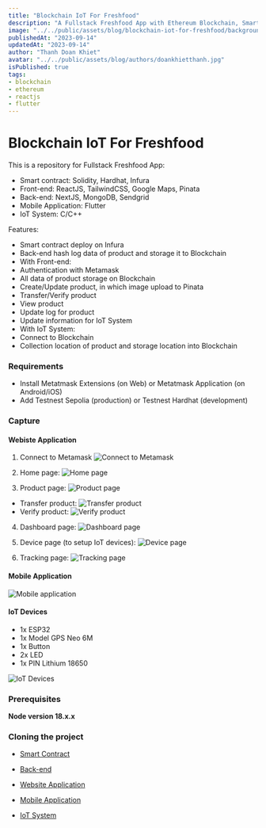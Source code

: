 ```yaml
---
title: "Blockchain IoT For Freshfood"
description: "A Fullstack Freshfood App with Ethereum Blockchain, Smart contract, Front-end, Back-end, Mobile Application, IoT System"
image: "../../public/assets/blog/blockchain-iot-for-freshfood/background.png"
publishedAt: "2023-09-14"
updatedAt: "2023-09-14"
author: "Thanh Doan Khiet"
avatar: "../../public/assets/blog/authors/doankhietthanh.jpg"
isPublished: true
tags:
- blockchain
- ethereum
- reactjs
- flutter
---
```


# Blockchain IoT For Freshfood

This is a repository for Fullstack Freshfood App:

- Smart contract: Solidity, Hardhat, Infura
- Front-end: ReactJS, TailwindCSS, Google Maps, Pinata
- Back-end: NextJS, MongoDB, Sendgrid
- Mobile Application: Flutter
- IoT System: C/C++

Features:

- Smart contract deploy on Infura
- Back-end hash log data of product and storage it to Blockchain
- With Front-end:
- Authentication with Metamask
- All data of product storage on Blockchain
- Create/Update product, in which image upload to Pinata
- Transfer/Verify product
- View product
- Update log for product
- Update information for IoT System
- With IoT System:
- Connect to Blockchain
- Collection location of product and storage location into Blockchain

### Requirements

- Install Metatmask Extensions (on Web) or Metatmask Application (on Android/iOS)
- Add Testnest Sepolia (production) or Testnest Hardhat (development)

### Capture

#### Webiste Application

1. Connect to Metamask
![Connect to Metamask](https://raw.githubusercontent.com/doankhietthanh/freshfood-fe/main/docs/images/web-connect-to-metamask.jpeg)

2. Home page:
![Home page](https://raw.githubusercontent.com/doankhietthanh/freshfood-fe/main/docs/images/web-home-page.jpeg)

3. Product page:
![Product page](https://raw.githubusercontent.com/doankhietthanh/freshfood-fe/main/docs/images/web-product-page.jpeg)

- Transfer product:
![Transfer product](https://raw.githubusercontent.com/doankhietthanh/freshfood-fe/main/docs/images/web-transfer-product.png)
- Verify product:
![Verify product](https://raw.githubusercontent.com/doankhietthanh/freshfood-fe/main/docs/images/web-verify-product.png)

4. Dashboard page:
![Dashboard page](https://raw.githubusercontent.com/doankhietthanh/freshfood-fe/main/docs/images/web-dashboard-page.jpeg)

5. Device page (to setup IoT devices):
![Device page](https://raw.githubusercontent.com/doankhietthanh/freshfood-fe/main/docs/images/web-device-page.jpeg)

6. Tracking page:
![Tracking page](https://raw.githubusercontent.com/doankhietthanh/freshfood-fe/main/docs/images/web-tracking-page.jpeg)

#### Mobile Application

![Mobile application](https://raw.githubusercontent.com/doankhietthanh/freshfood-fe/main/docs/images/mobile.png)

#### IoT Devices

- 1x ESP32
- 1x Model GPS Neo 6M
- 1x Button
- 2x LED
- 1x PIN Lithium 18650

![IoT Devices](https://raw.githubusercontent.com/doankhietthanh/freshfood-fe/main/docs/images/schematic-iot-devices.png)

### Prerequisites

**Node version 18.x.x**

### Cloning the project

- [Smart Contract](https://github.com/doankhietthanh/freshfood_contract)

- [Back-end](https://github.com/doankhietthanh/freshfood-be)

- [Website Application](https://github.com/doankhietthanh/freshfood-fe)

- [Mobile Application](https://github.com/phamtanminhtien/freshfood_app)

- [IoT System](https://github.com/doankhietthanh/freshfood-iot)


